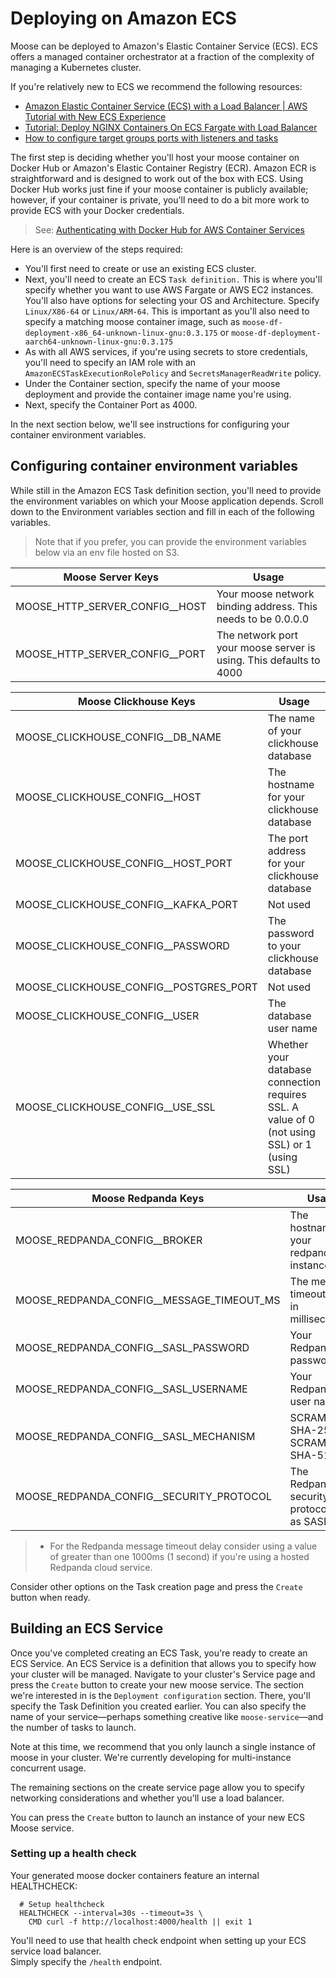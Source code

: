 
# Deploying on Amazon ECS

Moose can be deployed to Amazon's Elastic Container Service (ECS). ECS offers a managed container orchestrator at a fraction of the complexity of managing a Kubernetes cluster.

If you're relatively new to ECS we recommend the following resources:

- [Amazon Elastic Container Service (ECS) with a Load Balancer | AWS Tutorial with New ECS Experience](https://www.youtube.com/watch?v=rUgZNXKbsrY)
- [Tutorial: Deploy NGINX Containers On ECS Fargate with Load Balancer](https://bhaveshmuleva.hashnode.dev/tutorial-deploy-nginx-containers-on-ecs-fargate-with-load-balancer)
- [How to configure target groups ports with listeners and tasks](https://stackoverflow.com/questions/66275574/how-to-configure-target-groups-ports-with-listeners-and-tasks)

The first step is deciding whether you'll host your moose container on Docker Hub or Amazon's Elastic Container Registry (ECR).
Amazon ECR is straightforward and is designed to work out of the box with ECS. Using Docker Hub works just fine if your moose container is publicly available; however, if your container is private, you'll need to do a bit more work to provide ECS with your Docker credentials.

> See: [Authenticating with Docker Hub for AWS Container Services](https://aws.amazon.com/blogs/containers/authenticating-with-docker-hub-for-aws-container-services/)

Here is an overview of the steps required:

- You'll first need to create or use an existing ECS cluster.
- Next, you'll need to create an ECS `Task definition.` This is where you'll specify whether you want to use AWS Fargate or AWS EC2 instances. You'll also have options for selecting your OS and Architecture. Specify `Linux/X86-64` or `Linux/ARM-64`. This is important as you'll also need to specify a matching moose container image, such as `moose-df-deployment-x86_64-unknown-linux-gnu:0.3.175` or `moose-df-deployment-aarch64-unknown-linux-gnu:0.3.175`
- As with all AWS services, if you're using secrets to store credentials, you'll need to specify an IAM role with an `AmazonECSTaskExecutionRolePolicy` and `SecretsManagerReadWrite` policy.
- Under the Container section, specify the name of your moose deployment and provide the container image name you're using.
- Next, specify the Container Port as 4000.

In the next section below, we'll see instructions for configuring your container environment variables.

## Configuring container environment variables

While still in the Amazon ECS Task definition section, you'll need to provide the environment variables on which your Moose application depends.
Scroll down to the Environment variables section and fill in each of the following variables.

> Note that if you prefer, you can provide the environment variables below via an env file hosted on S3.

| Moose Server Keys                | Usage                                                              |
| -------------------------------- | ------------------------------------------------------------------ |
| MOOSE_HTTP_SERVER_CONFIG\_\_HOST | Your moose network binding address. This needs to be 0.0.0.0       |
| MOOSE_HTTP_SERVER_CONFIG\_\_PORT | The network port your moose server is using. This defaults to 4000 |

| Moose Clickhouse Keys                    | Usage                                                                                        |
| ---------------------------------------- | -------------------------------------------------------------------------------------------- |
| MOOSE_CLICKHOUSE_CONFIG\_\_DB_NAME       | The name of your clickhouse database                                                         |
| MOOSE_CLICKHOUSE_CONFIG\_\_HOST          | The hostname for your clickhouse database                                                    |
| MOOSE_CLICKHOUSE_CONFIG\_\_HOST_PORT     | The port address for your clickhouse database                                                |
| MOOSE_CLICKHOUSE_CONFIG\_\_KAFKA_PORT    | Not used                                                                                     |
| MOOSE_CLICKHOUSE_CONFIG\_\_PASSWORD      | The password to your clickhouse database                                                     |
| MOOSE_CLICKHOUSE_CONFIG\_\_POSTGRES_PORT | Not used                                                                                     |
| MOOSE_CLICKHOUSE_CONFIG\_\_USER          | The database user name                                                                       |
| MOOSE_CLICKHOUSE_CONFIG\_\_USE_SSL       | Whether your database connection requires SSL. A value of 0 (not using SSL) or 1 (using SSL) |

| Moose Redpanda Keys                         | Usage                                           |
| ------------------------------------------- | ----------------------------------------------- |
| MOOSE_REDPANDA_CONFIG\_\_BROKER             | The hostname for your redpanda instance         |
| MOOSE_REDPANDA_CONFIG\_\_MESSAGE_TIMEOUT_MS | The message timeout delay in milliseconds\*     |
| MOOSE_REDPANDA_CONFIG\_\_SASL_PASSWORD      | Your Redpanda password                          |
| MOOSE_REDPANDA_CONFIG\_\_SASL_USERNAME      | Your Redpanda user name                         |
| MOOSE_REDPANDA_CONFIG\_\_SASL_MECHANISM     | SCRAM-SHA-256 or SCRAM-SHA-512                  |
| MOOSE_REDPANDA_CONFIG\_\_SECURITY_PROTOCOL  | The Redpanda security protocol such as SASL_SSL |

> - For the Redpanda message timeout delay consider using a value of greater than one 1000ms (1 second) if you're using a hosted Redpanda cloud service.

Consider other options on the Task creation page and press the `Create` button when ready.

## Building an ECS Service

Once you've completed creating an ECS Task, you're ready to create an ECS Service. An ECS Service is a definition that allows you to specify how your cluster will be managed.
Navigate to your cluster's Service page and press the `Create` button to create your new moose service.
The section we're interested in is the `Deployment configuration` section. There, you'll specify the Task Definition you created earlier. You can also specify the name of your service—perhaps something creative like `moose-service`—and the number of tasks to launch.

<Callout type="warning" emoji="ℹ️">
  Note at this time, we recommend that you only launch a single instance of
  moose in your cluster. We're currently developing for multi-instance
  concurrent usage.
</Callout>

The remaining sections on the create service page allow you to specify networking considerations and whether you'll use a load balancer.

You can press the `Create` button to launch an instance of your new ECS Moose service.

### Setting up a health check

Your generated moose docker containers feature an internal HEALTHCHECK:

```docker copy
  # Setup healthcheck
  HEALTHCHECK --interval=30s --timeout=3s \
    CMD curl -f http://localhost:4000/health || exit 1
```

You'll need to use that health check endpoint when setting up your ECS service load balancer.  
Simply specify the `/health` endpoint.
